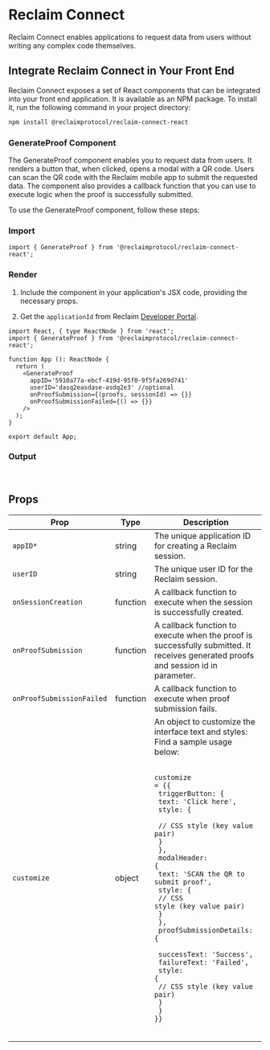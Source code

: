 
# Reclaim Connect
Reclaim Connect enables applications to request data from users without writing any complex code themselves.


## Integrate Reclaim Connect in Your Front End
Reclaim Connect exposes a set of React components that can be integrated into your front end application. It is available as an NPM package. To install it, run the following command in your project directory:

```bash copy showLineNumbers
npm install @reclaimprotocol/reclaim-connect-react
```

### GenerateProof Component
The GenerateProof component enables you to request data from users. It renders a button that, when clicked, opens a modal with a QR code. Users can scan the QR code with the Reclaim mobile app to submit the requested data. The component also provides a callback function that you can use to execute logic when the proof is successfully submitted.

To use the GenerateProof component, follow these steps:

<Steps>

### Import

```tsx showLineNumbers copy 
import { GenerateProof } from '@reclaimprotocol/reclaim-connect-react';
```

### Render
1. Include the component in your application's JSX code, providing the necessary props.

2. Get the `applicationId` from Reclaim [Developer Portal](https://dev.reclaimprotocol.org/applications).

```tsx showLineNumbers copy
import React, { type ReactNode } from 'react';
import { GenerateProof } from '@reclaimprotocol/reclaim-connect-react';

function App (): ReactNode {
  return (
    <GenerateProof
      appID='5910a77a-ebcf-419d-95f0-9f5fa269d741'
      userID='dasq2easdase-asdq2e3' //optional
      onProofSubmission={(proofs, sessionId) => {}}
      onProofSubmissionFailed={() => {}}
    />
  );
}

export default App;
```

### Output
<br />
<GenerateProofUsage />

</Steps>


## Props
| Prop                      | Type     | Description                                                              |
|---------------------------|----------|--------------------------------------------------------------------------|
| `appID*`                   | string   | The unique application ID for creating a Reclaim session.                |
| `userID`                  | string   | The unique user ID for the Reclaim session.                              |
| `onSessionCreation`       | function | A callback function to execute when the session is successfully created. |
| `onProofSubmission`       | function | A callback function to execute when the proof is successfully submitted. It receives generated proofs and session id in parameter.|
| `onProofSubmissionFailed` | function | A callback function to execute when proof submission fails.              |
| `customize`               | object   | An object to customize the interface text and styles: Find a sample usage below: <br/><br/>   <pre className="nx-overflow-x-auto nx-rounded-xl nx-subpixel-antialiased dark:nx-bg-primary-300/10 nx-text-[.9em] nx-py-4"><code className="nx-px-[.25em] nx-text-[.9em]">customize = \{\{ <br/>  triggerButton: \{ <br/>    text: 'Click here', <br/>    style: \{ <br />     // CSS style \(key value pair\)  <br />    \} <br/>  \},<br/>  modalHeader: \{ <br/>    text: 'SCAN the QR to submit proof', <br/>    style: \{<br/>     // CSS style \(key value pair\)<br/>    \} <br/>  \},<br/>  proofSubmissionDetails: \{ <br/>    successText: 'Success', <br/>    failureText: 'Failed', <br/>    style: \{<br />    // CSS style \(key value pair\)  <br />    \} <br/>  \} <br/>\}\} </code></pre><br/>|

